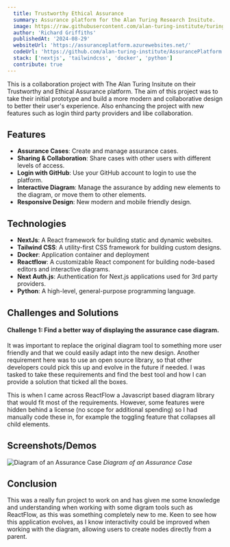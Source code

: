 ```yaml
---
  title: Trustworthy Ethical Assurance
  summary: Assurance platform for the Alan Turing Research Insitute.
  image: https://raw.githubusercontent.com/alan-turing-institute/turing-commons/main/docs/assets/images/illustrations/assurance-alt.jpg
  author: 'Richard Griffiths'
  publishedAt: '2024-08-29'
  websiteUrl: 'https://assuranceplatform.azurewebsites.net/'
  codeUrl: 'https://github.com/alan-turing-institute/AssurancePlatform'
  stack: ['nextjs', 'tailwindcss', 'docker', 'python']
  contribute: true
---
```


This is a collaboration project with The Alan Turing Insitute on their Trustworthy and Ethical Assurance platform. The aim of this project was to take their initial prototype and build a more modern and collaborative design to better their user's experience. Also enhancing the project with new features such as login third party providers and libe collaboration.

## Features

- **Assurance Cases**: Create and manage assurance cases.
- **Sharing & Collaboration**: Share cases with other users with different levels of access. 
- **Login with GitHub**: Use your GitHub account to login to use the platform.
- **Interactive Diagram**: Manage the assurance by adding new elements to the diagram, or move them to other elements. 
- **Responsive Design**: New modern and mobile friendly design.

## Technologies

- **NextJs**: A React framework for building static and dynamic websites.
- **Tailwind CSS**: A utility-first CSS framework for building custom designs.
- **Docker**: Application container and deployment
- **Reactflow**: A customizable React component for building node-based editors and interactive diagrams.
- **Next Auth.js**: Authentication for Next.js applications used for 3rd party providers. 
- **Python**:  A high-level, general-purpose programming language.

## Challenges and Solutions

#### Challenge 1: Find a better way of displaying the assurance case diagram.

It was important to replace the original diagram tool to something more user friendly and that we could easily adapt into the new design. Another requirement here was to use an open source library, so that other developers could pick this up and evolve in the future if needed. I was tasked to take these requirements and find the best tool and how I can provide a solution that ticked all the boxes. 

This is when I came across ReactFlow a Javascript based diagram library that would fit most of the requirements. However, some features were hidden behind a license (no scope for additional spending) so I had manually code these in, for example the toggling feature that collapses all child elements. 


## Screenshots/Demos

![Diagram of an Assurance Case](/images/projects/assurance-case.png)
*Diagram of an Assurance Case*

## Conclusion

This was a really fun project to work on and has given me some knowledge and understanding when working with some digram tools such as ReactFlow, as this was something completely new to me. Keen to see how this application evolves, as I know interactivity could be improved when working with the diagram, allowing users to create nodes directly from a parent. 
